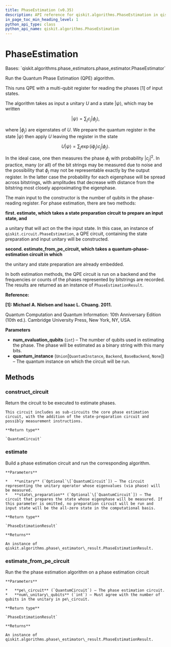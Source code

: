 ```yaml
---
title: PhaseEstimation (v0.35)
description: API reference for qiskit.algorithms.PhaseEstimation in qiskit v0.35
in_page_toc_min_heading_level: 1
python_api_type: class
python_api_name: qiskit.algorithms.PhaseEstimation
---
```


# PhaseEstimation

<Class id="qiskit.algorithms.PhaseEstimation" isDedicatedPage={true} github="https://github.com/qiskit/qiskit/tree/stable/0.20/qiskit/algorithms/phase_estimators/phase_estimation.py" signature="PhaseEstimation(num_evaluation_qubits, quantum_instance=None)" modifiers="class">
  Bases: `qiskit.algorithms.phase_estimators.phase_estimator.PhaseEstimator`

  Run the Quantum Phase Estimation (QPE) algorithm.

  This runs QPE with a multi-qubit register for reading the phases \[1] of input states.

  The algorithm takes as input a unitary $U$ and a state $|\psi\rangle$, which may be written

$$
|\psi\rangle = \sum_j c_j |\phi_j\rangle,
$$

  where $|\phi_j\rangle$ are eigenstates of $U$. We prepare the quantum register in the state $|\psi\rangle$ then apply $U$ leaving the register in the state

$$
U|\psi\rangle = \sum_j \exp(i \phi_j) c_j |\phi_j\rangle.
$$

  In the ideal case, one then measures the phase $\phi_j$ with probability $|c_j|^2$. In practice, many (or all) of the bit strings may be measured due to noise and the possibility that $\phi_j$ may not be representable exactly by the output register. In the latter case the probability for each eigenphase will be spread across bitstrings, with amplitudes that decrease with distance from the bitstring most closely approximating the eigenphase.

  The main input to the constructor is the number of qubits in the phase-reading register. For phase estimation, there are two methods:

  **first. estimate, which takes a state preparation circuit to prepare an input state, and**

  a unitary that will act on the the input state. In this case, an instance of `qiskit.circuit.PhaseEstimation`, a QPE circuit, containing the state preparation and input unitary will be constructed.

  **second. estimate\_from\_pe\_circuit, which takes a quantum-phase-estimation circuit in which**

  the unitary and state preparation are already embedded.

  In both estimation methods, the QPE circuit is run on a backend and the frequencies or counts of the phases represented by bitstrings are recorded. The results are returned as an instance of `PhaseEstimationResult`.

  **Reference:**

  **\[1]: Michael A. Nielsen and Isaac L. Chuang. 2011.**

  Quantum Computation and Quantum Information: 10th Anniversary Edition (10th ed.). Cambridge University Press, New York, NY, USA.

  **Parameters**

  *   **num\_evaluation\_qubits** (`int`) – The number of qubits used in estimating the phase. The phase will be estimated as a binary string with this many bits.
  *   **quantum\_instance** (`Union`\[`QuantumInstance`, `Backend`, `BaseBackend`, `None`]) – The quantum instance on which the circuit will be run.

  ## Methods

  <span id="qiskit-algorithms-phaseestimation-construct-circuit" />

  ### construct\_circuit

  <Function id="qiskit.algorithms.PhaseEstimation.construct_circuit" signature="PhaseEstimation.construct_circuit(unitary, state_preparation=None)">
    Return the circuit to be executed to estimate phases.

    This circuit includes as sub-circuits the core phase estimation circuit, with the addition of the state-preparation circuit and possibly measurement instructions.

    **Return type**

    `QuantumCircuit`
  </Function>

  <span id="qiskit-algorithms-phaseestimation-estimate" />

  ### estimate

  <Function id="qiskit.algorithms.PhaseEstimation.estimate" signature="PhaseEstimation.estimate(unitary=None, state_preparation=None, pe_circuit=None, num_unitary_qubits=None)">
    Build a phase estimation circuit and run the corresponding algorithm.

    **Parameters**

    *   **unitary** (`Optional`\[`QuantumCircuit`]) – The circuit representing the unitary operator whose eigenvalues (via phase) will be measured.
    *   **state\_preparation** (`Optional`\[`QuantumCircuit`]) – The circuit that prepares the state whose eigenphase will be measured. If this parameter is omitted, no preparation circuit will be run and input state will be the all-zero state in the computational basis.

    **Return type**

    `PhaseEstimationResult`

    **Returns**

    An instance of qiskit.algorithms.phase\_estimator\_result.PhaseEstimationResult.
  </Function>

  <span id="qiskit-algorithms-phaseestimation-estimate-from-pe-circuit" />

  ### estimate\_from\_pe\_circuit

  <Function id="qiskit.algorithms.PhaseEstimation.estimate_from_pe_circuit" signature="PhaseEstimation.estimate_from_pe_circuit(pe_circuit, num_unitary_qubits)">
    Run the the phase estimation algorithm on a phase estimation circuit

    **Parameters**

    *   **pe\_circuit** (`QuantumCircuit`) – The phase estimation circuit.
    *   **num\_unitary\_qubits** (`int`) – Must agree with the number of qubits in the unitary in pe\_circuit.

    **Return type**

    `PhaseEstimationResult`

    **Returns**

    An instance of qiskit.algorithms.phase\_estimator\_result.PhaseEstimationResult.
  </Function>
</Class>

